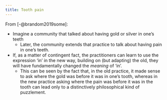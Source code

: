```yaml
---
title: Tooth pain
---
```



From [-@brandom2019some]:

- Imagine a community that talked about having gold or silver in one's teeth
   - Later, the community extends that practice to talk about having pain in one's teeth.
- If, as a matter of contingent fact, the practitioners can learn to use the expression 'in' in the new way, building on (but adapting) the old, they will have fundamentally changed the *meaning* of 'in'.
    - This can be seen by the fact that, in the old practice, it made sense to ask where the gold was before it was in one's tooth, whereas in the new practice asking where the pain was before it was in the tooth can lead only to a distinctively philosophical kind of puzzlement.

